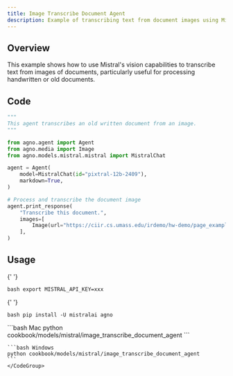 ```yaml
---
title: Image Transcribe Document Agent
description: Example of transcribing text from document images using Mistral's vision model
---
```


## Overview

This example shows how to use Mistral's vision capabilities to transcribe text from images of documents, particularly useful for processing handwritten or old documents.

## Code

```python cookbook/models/mistral/image_transcribe_document_agent
"""
This agent transcribes an old written document from an image.
"""

from agno.agent import Agent
from agno.media import Image
from agno.models.mistral.mistral import MistralChat

agent = Agent(
    model=MistralChat(id="pixtral-12b-2409"),
    markdown=True,
)

# Process and transcribe the document image
agent.print_response(
    "Transcribe this document.",
    images=[
        Image(url="https://ciir.cs.umass.edu/irdemo/hw-demo/page_example.jpg"),
    ],
)
```

## Usage

<Steps>
  <Snippet file="create-venv-step.mdx" />

{' '}

<Step title="Set your API key">```bash export MISTRAL_API_KEY=xxx ```</Step>

{' '}

<Step title="Install libraries">```bash pip install -U mistralai agno ```</Step>

  <Step title="Run Agent">
    <CodeGroup>
    ```bash Mac
    python cookbook/models/mistral/image_transcribe_document_agent
    ```

    ```bash Windows
    python cookbook/models/mistral/image_transcribe_document_agent
    ```
    </CodeGroup>

  </Step>
</Steps>
